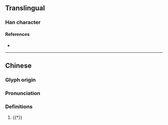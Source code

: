{{character info/new}}
==Translingual==

===Han character===
{{Han char|rn=94|rad=犬|as=08|sn=11|four=|canj=KHTGU,KHTQU|ids=⿰犭羌}}

====References====
* {{Han ref|kx=0713.050|dkj=20477|hdz=21354.130|uh=7310|ud=29456}}

----
==Chinese==
{{zh-forms}}

===Glyph origin===
{{Han etym}}

===Pronunciation===
{{zh-pron
|m=qiāng
|mc=y
|oc=y
|cat=n
}}

===Definitions===
{{zh-hanzi}}

# {{†}} {{zh-alt-form|羌}}